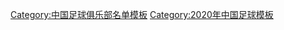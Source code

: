 {{Football squad with groups
|name=2020年中超分类名单重庆当代
|bgcolor=#D7000F
|bordercolor=#0000FF
|textcolor=#F8F8F8
|title=[[重庆当代力帆足球俱乐部|<span style="color:#F8F8F8">重庆当代</span>]] — [[2020年中国足球超级联赛|<span style="color:#F8F8F8">2020年</span>]][[中国足球超级联赛|<span style="color:#F8F8F8">中超联赛第 6 名</span>]]
|group1=全年参赛球员
|list1=<div>
{{Football squad2 player|no=1|name={{link-en|叶尔杰提·叶尔扎提|Yerjet Yerzat|叶尔杰提}}}}
{{Football squad2 player|no=3|name=[[杨帅]]}}
{{Football squad2 player|no=4|name={{link-en|罗皓|Luo Hao}}}}
{{Football squad2 player|no=5|name=[[蒋哲]]}}
{{Football squad2 player|no=7|name=[[冯劲]]}}
{{Football squad2 player|no=10|name={{flagicon|BRA}} {{link-en|马塞洛·西里诺|Marcelo Cirino|-{zh-hans:西里诺;zh-hk:西里诺}-}}}}
{{Football squad2 player|no=11|name=[[吴庆]]}}
{{Football squad2 player|no=13|name=[[尹聪耀]]}}
{{Football squad2 player|no=14|name={{link-en|温天鹏|Wen Tianpeng}}}}
{{Football squad2 player|no=15|name={{link-en|徐武 (1993年)|Xu Wu (footballer, born 1993)|徐武}}}}
{{Football squad2 player|no=16|name=[[邓小飞]]}}
{{Football squad2 player|no=17|name=[[隋维杰]]}}
{{Football squad2 player|no=18|name={{link-en|董洪麟|Dong Honglin}}}}
{{Football squad2 player|no=19|name=[[刘欢 (足球运动员)|刘欢]]}}
{{Football squad2 player|no=20|name=[[刘乐 (足球运动员)|劉樂]]}}
{{Football squad2 player|no=21|name=[[胡兴雨]]}}
{{Football squad2 player|no=22|name={{flagicon|BRA}} {{link-en|马尔西奥·奥古斯托·达·席尔瓦·巴博萨|Marcio Augusto da Silva Barbosa|-{zh-hans:马尔西尼奥;zh-hk:马仙奴}-}}}}
{{Football squad2 player|no=23|name=[[陈雷 (足球运动员)|陈雷]]}}
{{Football squad2 player|no=24|name=[[陈炣江]]}}
{{Football squad2 player|no=25|name=[[张梦炫]]}}
{{Football squad2 player|no=26|name=[[元敏诚]]}}
{{Football squad2 player|no=27|name={{flagicon|BRA}} [[阿兰·卡尔德克|卡尔德克]]}}
{{Football squad2 player|no=28|name={{link-en|曹栋 (足球运动员)|Cao Dong|曹栋}}}}
{{Football squad2 player|no=29|name=[[邓佳星]]}}
{{Football squad2 player|no=30|name={{flagicon|BRA}} {{link-en|路易斯·费尔南多·佩雷拉·达·席尔瓦|Fernandinho (footballer, born 1985)|-{zh-hans:费尔南迪尼奥;zh-hk:費蘭甸奴}-}}}}
{{Football squad2 player|no=31|name=[[黄希扬]]}}
{{Football squad2 player|no=32|name=[[马德福]]}}
{{Football squad2 player|no=33|name={{link-en|迪力穆拉提·毛拉尼牙孜|Dilmurat Mawlanyaz|迪力穆拉提}}}}
{{Football squad2 player|no=35|name=[[陈杰 (足球运动员)|陈杰]]}}
</div>
|group2=夏季转入球员
|list2=<div>
{{Football squad2 player|no=59|name=[[黄磊 (足球运动员)|黄磊]]}}
</div>
|group3=夏季转出球员
|list3=<div>
{{Football squad2 player|no=9|name={{flagicon|POL}} [[阿德里安·梅泽耶夫斯基|-{zh-hans:梅泽耶夫斯基;zh-hk:美亞錫祖斯基}-]]}}
</div>
|group4=主教练
|list4={{flagicon|KOR}} [[张外龙]]
}}
<noinclude>
{{DEFAULTSORT:Chongqing Dangdai F.C. Squad 2020}}
[[Category:中国足球俱乐部名单模板]]
[[Category:2020年中国足球模板]]
</noinclude>